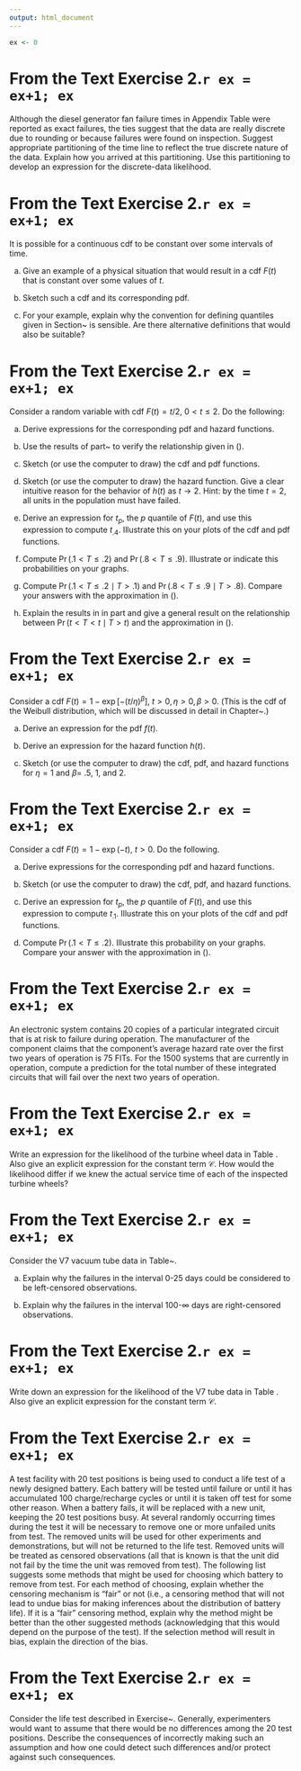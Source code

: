 ```yaml
---
output: html_document
---
```


```r
ex <- 0
```


# From the Text Exercise 2.`r ex = ex+1; ex`

 Although the diesel generator fan failure times in Appendix Table \ref{atable:fan.data} were reported as exact failures, the ties suggest that the data are really discrete due to rounding or because failures were found on inspection. Suggest appropriate partitioning of the time line to reflect the true discrete nature of the data. Explain how you arrived at this partitioning.  Use this partitioning to develop an expression for the discrete-data likelihood. 


# From the Text Exercise 2.`r ex = ex+1; ex`

 It is possible for a continuous cdf to be constant over some intervals of time. 
 

a. Give an example of a physical situation that would result in a cdf $F(t)$ that is constant over some values of $t$. 

a.  Sketch such a cdf and its corresponding pdf.   

a.  For your example, explain why the convention for defining quantiles given in Section~\ref{section:np.quantile.def} is sensible.  Are there alternative definitions that would also be suitable?  


# From the Text Exercise 2.`r ex = ex+1; ex`

 Consider a random variable with cdf $F(t)=t/2$, $0 < t \leq 2$. Do the following: 
 

a. \label{exercise.part:unif.haz} Derive expressions for the corresponding pdf and hazard functions. 

a. Use the results of part~\ref{exercise.part:unif.haz} to verify the relationship given in (\ref{equation:cum.haz.to.cdf}). 

a. Sketch (or use the computer to draw) the cdf and pdf functions. 

a. Sketch (or use the computer to draw) the hazard function. Give a clear intuitive reason for the behavior of $h(t)$ as $t \rightarrow 2$. Hint: by the time $t=2$, all units in the population must have failed. 

a. Derive an expression for $t_{p}$, the $p$ quantile of $F(t)$, and use this expression to compute $t_{.4}$. Illustrate this on your plots of the cdf and pdf functions. 

a. Compute $\Pr(.1 < T \leq .2)$ and $\Pr(.8 < T \leq .9)$. Illustrate or indicate this  probabilities on your graphs.  

a. \label{exercise.part:unif.haz.prob.approx} Compute $\Pr(.1 < T \leq .2 \mid T>.1)$ and $\Pr(.8 < T \leq .9 \mid T > .8)$.  Compare your answers with the approximation in (\ref{equation:hazard.prob.approx}).  

a. Explain the results in  in part \ref{exercise.part:unif.haz.prob.approx} and give a general result on the relationship  between  $\Pr(t< T< t \mid T>t)$  and the approximation in (\ref{equation:hazard.prob.approx}).   


# From the Text Exercise 2.`r ex = ex+1; ex`

 Consider a  cdf $F(t)=1-\exp[-(t/\eta)^{\beta}]$, $t > 0, \eta >0,  \beta >0$. (This is the cdf of the Weibull distribution, which will be discussed in detail in Chapter~\ref{chapter:ls.parametric.models}.) 
 

a. Derive an expression for the pdf $f(t)$. 

a. Derive an expression for the hazard function $h(t)$. 

a. Sketch (or use the computer to draw) the cdf, pdf, and hazard functions for $\eta=1$ and $\beta=$ .5, 1, and 2.  


# From the Text Exercise 2.`r ex = ex+1; ex`

 Consider a cdf $F(t)=1-\exp(-t)$, $t>0$. Do the following. 
 

a. Derive expressions for the corresponding pdf and hazard functions. 

a. Sketch (or use the computer to draw) the cdf, pdf, and hazard functions. 

a. Derive an expression for $t_{p}$, the $p$ quantile of $F(t)$, and use this expression to compute $t_{.1}$. Illustrate this on your plots of the cdf and pdf functions. 

a. Compute $\Pr(.1 < T \leq .2)$. Illustrate this probability on your graphs. Compare your answer with the approximation in (\ref{equation:hazard.prob.approx}).  


# From the Text Exercise 2.`r ex = ex+1; ex`

 An electronic system contains 20 copies of a particular integrated circuit that is at risk to failure during operation.  The manufacturer of the component claims that the component's average hazard rate over the first two years of operation is 75 FITs.  For the 1500 systems that are currently in operation, compute a prediction for the total number of these integrated circuits that will fail over the next two years of operation. 


# From the Text Exercise 2.`r ex = ex+1; ex`

 Write an expression for the likelihood of the turbine wheel data in Table \ref{table:turbine.data}.  Also give an explicit expression for the constant term $\mathcal{C}$.  How would the likelihood differ if we knew the actual service time of each of the inspected turbine wheels? 


# From the Text Exercise 2.`r ex = ex+1; ex`

 Consider the V7 vacuum tube data in Table~\ref{table:v7.transmitter.tube}. 
 

a. Explain why the failures in the interval 0-25 days could be considered to be left-censored observations. 

a. Explain why the failures in the interval 100-$\infty$ days are right-censored observations.  


# From the Text Exercise 2.`r ex = ex+1; ex`

 Write down an expression for the likelihood of the V7 tube data in Table \ref{table:v7.transmitter.tube}. Also give an explicit expression for the constant term $\mathcal{C}$. 


# From the Text Exercise 2.`r ex = ex+1; ex`

 \label{exercise:battery.censor.methods} A test facility with 20 test positions is being used to conduct a life test of a newly designed battery.  Each battery will be tested until failure or until it has accumulated 100 charge/recharge cycles or until it is taken off test for some other reason.  When a battery fails, it will be replaced with a new unit, keeping the 20 test positions busy. At several randomly occurring   times during the test it will be necessary to remove one or more unfailed units from test. The removed units will be used for other experiments and demonstrations, but will not be returned to the life test. Removed units will be treated as censored observations (all that is known is that the unit did not fail by the time the unit was removed from test). The following list suggests some methods that might be used for choosing which battery to remove from test.  For each method of choosing, explain whether the censoring mechanism is "fair" or not (i.e., a censoring method that will not lead to undue bias for making inferences about the distribution of battery life). If it is a "fair" censoring method, explain why the method might be better than the other suggested methods (acknowledging that this would depend on the purpose of the test). If the selection method will result in bias, explain the  direction of the bias. \begin{itemize} 

a. A battery selected at random. 

a. The battery with the most running time. 

a. The battery with the least running time. 

a. The battery with the lowest measured capacity (as measured at the end of each cycle). \end{itemize} 


# From the Text Exercise 2.`r ex = ex+1; ex`

 Consider the life test described in Exercise~\ref{exercise:battery.censor.methods}. Generally, experimenters would want to assume that there would be no differences among the 20 test positions. Describe the consequences of  incorrectly making such an assumption and how one could detect such differences and/or protect against such consequences. 


